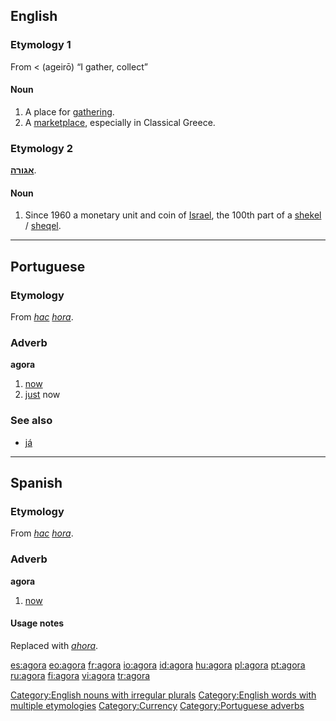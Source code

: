 {{see|ágora|αγορά|אגורה}}

==English==

===Etymology 1===
From {{L.}} < {{AGr.}} '''{{polytonic|[[ἀγείρω]]}}''' (ageirō) “I gather, collect”

====Noun====
{{en-noun|pl=agorae|pl2=agoras}}

# A place for [[gathering]].
# A [[marketplace]], especially in Classical Greece.

===Etymology 2===
{{Hebr.}} '''[[אגורה]]'''.

====Noun====
{{en-noun|agoroth}}

# Since 1960 a monetary unit and coin of [[Israel]], the 100th part of a [[shekel]] / [[sheqel]].

[[Category:English nouns with irregular plurals]]
[[Category:English words with multiple etymologies]]
[[Category:Currency]]

----

==Portuguese==

===Etymology===
From {{L.|pt}} ''[[hac]]'' ''[[hora]]''.

===Adverb===
'''agora'''

# [[now]]
# [[just]] now

===See also===
*[[já]]

[[Category:Portuguese adverbs]]

----

==Spanish==

===Etymology===
From {{L.|es}} ''[[hac]]'' ''[[hora]]''.

===Adverb===
'''agora'''

# {{obsolete|lang=es}} [[now]]

====Usage notes====
Replaced with ''[[ahora]]''.

[[es:agora]]
[[eo:agora]]
[[fr:agora]]
[[io:agora]]
[[id:agora]]
[[hu:agora]]
[[pl:agora]]
[[pt:agora]]
[[ru:agora]]
[[fi:agora]]
[[vi:agora]]
[[tr:agora]]